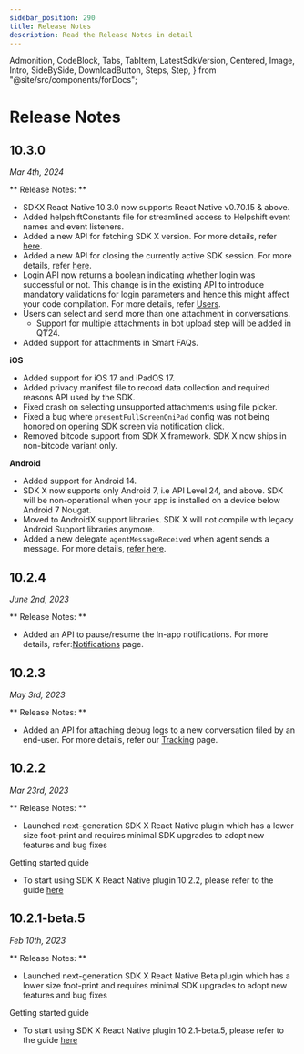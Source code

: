 ```yaml
---
sidebar_position: 290
title: Release Notes
description: Read the Release Notes in detail
---
```


  Admonition,
  CodeBlock,
  Tabs,
  TabItem,
  LatestSdkVersion,
  Centered,
  Image,
  Intro,
  SideBySide,
  DownloadButton,
  Steps,
  Step,
} from "@site/src/components/forDocs";

# Release Notes

## 10.3.0

_Mar 4th, 2024_

** Release Notes: **

- SDKX React Native 10.3.0 now supports React Native v0.70.15 & above.
- Added helpshiftConstants file for streamlined access to Helpshift event names and event listeners.
- Added a new API for fetching SDK X version. For more details, refer [here](/sdkx-react-native/support-tools/#get-sdk-version).
- Added a new API for closing the currently active SDK session. For more details, refer [here](/sdkx-react-native/support-tools/#close-sdk-session).
- Login API now returns a boolean indicating whether login was successful or not. This change is in the existing API to introduce mandatory validations for login parameters and hence this might affect your code compilation. For more details, refer [Users](/sdkx-react-native/users/#logging-in-users).
- Users can select and send more than one attachment in conversations.
  - Support for multiple attachments in bot upload step will be added in Q1’24.
- Added support for attachments in Smart FAQs.

**iOS**

- Added support for iOS 17 and iPadOS 17.
- Added privacy manifest file to record data collection and required reasons API used by the SDK.
- Fixed crash on selecting unsupported attachments using file picker.
- Fixed a bug where `presentFullScreenOniPad` config was not being honored on opening SDK screen via notification click.
- Removed bitcode support from SDK X framework. SDK X now ships in non-bitcode variant only.

**Android**

- Added support for Android 14.
- SDK X now supports only Android 7, i.e API Level 24, and above. SDK will be non-operational when your app is installed on a device below Android 7 Nougat.
- Moved to AndroidX support libraries. SDK X will not compile with legacy Android Support libraries anymore.
- Added a new delegate `agentMessageReceived` when agent sends a message. For more details, [refer here](/sdkx-react-native/delegates/#agent-message-received).

## 10.2.4

_June 2nd, 2023_

** Release Notes: **

- Added an API to pause/resume the In-app notifications. For more details, refer:[Notifications](/sdkx-react-native/notifications-ios/#pause-in-app) page.

## 10.2.3

_May 3rd, 2023_

** Release Notes: **

- Added an API for attaching debug logs to a new conversation filed by an end-user. For more details, refer our [Tracking](/sdkx-react-native/tracking/#debug-logs) page.

## 10.2.2

_Mar 23rd, 2023_

** Release Notes: **

- Launched next-generation SDK X React Native plugin which has a lower size foot-print and requires minimal SDK upgrades to adopt new features and bug fixes

Getting started guide

- To start using SDK X React Native plugin 10.2.2, please refer to the guide [here](/sdkx-react-native/getting-started)

## 10.2.1-beta.5

_Feb 10th, 2023_

** Release Notes: **

- Launched next-generation SDK X React Native Beta plugin which has a lower size foot-print and requires minimal SDK upgrades to adopt new features and bug fixes

Getting started guide

- To start using SDK X React Native plugin 10.2.1-beta.5, please refer to the guide [here](/sdkx-react-native/getting-started)
